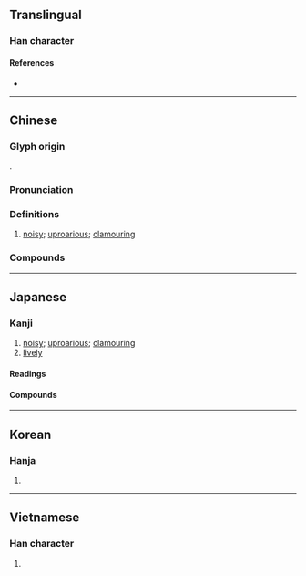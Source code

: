 {{also|吅}}
{{character info}}
==Translingual==

===Han character===
{{Han char|rn=30|rad=口|as=09|sn=12|four=63016|canj=RJMM|ids=⿰口宣}}

====References====
* {{Han ref|kx=0200.030|dkj=03976|dj=0421.180|hdz=10662.020|uh=55A7|ud=21927|bh=B3D9|bd=46041}}

----

==Chinese==
{{zh-forms|t2=諠|alt=吅}}

===Glyph origin===
{{Han etym}}
{{Han compound|口|宣|ls=psc|c1=s|c2=p}}.

===Pronunciation===
{{zh-pron
|m=xuān
|m-s=
|c=hyun1
|c-t=
|g=
|h=pfs=
|j=
|mb=sṳ́ing
|md=
|mn=
|mn-t=
|w=
|x=
|mc=y
|oc=y
|cat=a
}}

===Definitions===
{{zh-hanzi}}

# [[noisy]]; [[uproarious]]; [[clamouring]]

===Compounds===
{{zh-der|喧擾|作喧|喧闐|弄喧搗鬼|弄喧|喧騰|喧噪|喧鬧|喧鬨|喧赫|喧賓奪主|喧豗|喧天|喧囂|喧嚷|喧哄|喧嘩|煩囂喧鬧|語笑喧譁|鼓樂喧天|語笑喧呼|蓋喧|紛喧|鑼鼓喧天|金鼓喧天|語笑喧闐}}

----

==Japanese==

===Kanji===
{{ja-kanji|grade=n|rs=口09}}

# [[noisy]]; [[uproarious]]; [[clamouring]]
# [[lively]]

====Readings====
{{ja-readings
|goon=こん
|kanon=けん<けん<くゑん
|kun=かまびす-し.い, やかま-し.い
|nanori=あつ, はる
}}

====Compounds====
{{col2-u|ja
|{{ja-r|喧%嘩|けん%か}} ({{ja-r|諠%譁|けん%か|rom=-}})
|{{ja-r|喧%豗|けん%かい}}
|{{ja-r|暄%赫|けん%かく}} ({{ja-r|諠%赫|けん%かく|rom=-}}, {{ja-r|烜%赫|けん%かく|rom=-}})
|{{ja-r|喧%聒|けん%かつ}}
|{{ja-r|喧%喧|けん%けん}}
|{{ja-r|喧%呼|けん%こ}} ({{ja-r|諠%呼|けん%こ|rom=-}})
|{{ja-r|喧%囂|けん%ごう}} ({{ja-r|諠%囂|けん%ごう|rom=-}})
|{{ja-r|喧%轟|けん%ごう}}
|{{ja-r|喧%啾|けん%しゅう}}
|{{ja-r|喧%擾|けん%じょう}}
|{{ja-r|喧%静|けん%せい}}
|{{ja-r|喧%然|けん%ぜん}}
|{{ja-r|喧%争|けん%そう}}
|{{ja-r|喧%噪|けん%そう}} ({{ja-r|諠%譟|けん%そう|rom=-}}, {{ja-r|喧%騒|けん%そう|rom=-}})
|{{ja-r|喧%闐|けん%てん}}
|{{ja-r|喧%伝|けん%でん}} ({{ja-r|諠%伝|けん%でん|rom=-}})
|{{ja-r|喧%呶|けん%ど}}
|{{ja-r|喧%騰|けん%とう}}
|{{ja-r|喧%鬧|けん%とう}} ({{ja-r|諠%鬧|けん%とう|rom=-}})
|{{ja-r|喧%呶|けん%どう}}
|{{ja-r|喧%熱|けん%ねつ}}
|{{ja-r|喧%卑|けん%ぴ}}
|{{ja-r|喧%紛|けん%ぷん}}
|{{ja-r|赫%喧|かく%けん}} ({{ja-r|赫%烜|かく%けん|rom=-}}, {{ja-r|赫%咺|かく%けん|rom=-}})
|{{ja-r|囂%諠|ごう%けん}}
|{{ja-r|啾%喧|しゅう%けん}}
|{{ja-r|紛%喧|ふん%けん}} ({{ja-r|紛%諠|ふん%けん|rom=-}})
}}

----

==Korean==

===Hanja===
{{ko-hanja|hangeul=훤|rv=hwon|mr=hwŏn}}

# {{rfdef|ko|sort=口09}}

----

==Vietnamese==

===Han character===
{{vi-readings|reading=huyên|rs=口09}}

# {{rfdef|vi}}